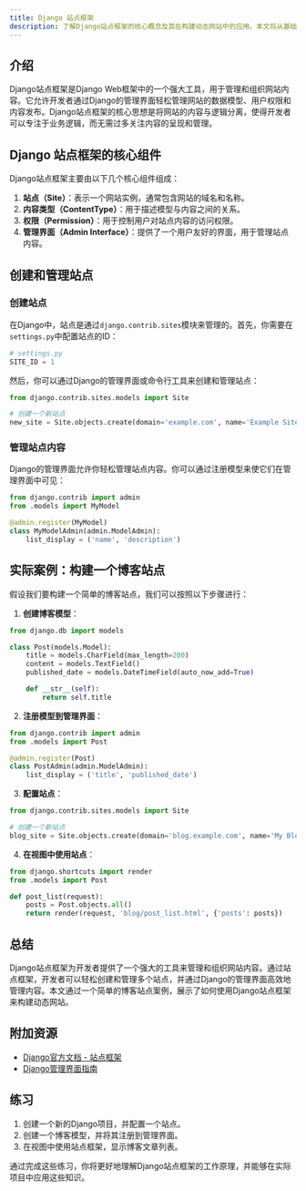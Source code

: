 ```yaml
---
title: Django 站点框架
description: 了解Django站点框架的核心概念及其在构建动态网站中的应用。本文将从基础概念入手，逐步深入，帮助初学者掌握Django站点框架的使用方法。
---
```


## 介绍

Django站点框架是Django Web框架中的一个强大工具，用于管理和组织网站内容。它允许开发者通过Django的管理界面轻松管理网站的数据模型、用户权限和内容发布。Django站点框架的核心思想是将网站的内容与逻辑分离，使得开发者可以专注于业务逻辑，而无需过多关注内容的呈现和管理。

## Django 站点框架的核心组件

Django站点框架主要由以下几个核心组件组成：

1. **站点（Site）**：表示一个网站实例，通常包含网站的域名和名称。
2. **内容类型（ContentType）**：用于描述模型与内容之间的关系。
3. **权限（Permission）**：用于控制用户对站点内容的访问权限。
4. **管理界面（Admin Interface）**：提供了一个用户友好的界面，用于管理站点内容。

## 创建和管理站点

### 创建站点

在Django中，站点是通过`django.contrib.sites`模块来管理的。首先，你需要在`settings.py`中配置站点的ID：

```python
# settings.py
SITE_ID = 1
```

然后，你可以通过Django的管理界面或命令行工具来创建和管理站点：

```python
from django.contrib.sites.models import Site

# 创建一个新站点
new_site = Site.objects.create(domain='example.com', name='Example Site')
```

### 管理站点内容

Django的管理界面允许你轻松管理站点内容。你可以通过注册模型来使它们在管理界面中可见：

```python
from django.contrib import admin
from .models import MyModel

@admin.register(MyModel)
class MyModelAdmin(admin.ModelAdmin):
    list_display = ('name', 'description')
```

## 实际案例：构建一个博客站点

假设我们要构建一个简单的博客站点，我们可以按照以下步骤进行：

1. **创建博客模型**：

```python
from django.db import models

class Post(models.Model):
    title = models.CharField(max_length=200)
    content = models.TextField()
    published_date = models.DateTimeField(auto_now_add=True)

    def __str__(self):
        return self.title
```

2. **注册模型到管理界面**：

```python
from django.contrib import admin
from .models import Post

@admin.register(Post)
class PostAdmin(admin.ModelAdmin):
    list_display = ('title', 'published_date')
```

3. **配置站点**：

```python
from django.contrib.sites.models import Site

# 创建一个新站点
blog_site = Site.objects.create(domain='blog.example.com', name='My Blog')
```

4. **在视图中使用站点**：

```python
from django.shortcuts import render
from .models import Post

def post_list(request):
    posts = Post.objects.all()
    return render(request, 'blog/post_list.html', {'posts': posts})
```

## 总结

Django站点框架为开发者提供了一个强大的工具来管理和组织网站内容。通过站点框架，开发者可以轻松创建和管理多个站点，并通过Django的管理界面高效地管理内容。本文通过一个简单的博客站点案例，展示了如何使用Django站点框架来构建动态网站。

## 附加资源

- [Django官方文档 - 站点框架](https://docs.djangoproject.com/en/stable/ref/contrib/sites/)
- [Django管理界面指南](https://docs.djangoproject.com/en/stable/ref/contrib/admin/)

## 练习

1. 创建一个新的Django项目，并配置一个站点。
2. 创建一个博客模型，并将其注册到管理界面。
3. 在视图中使用站点框架，显示博客文章列表。

通过完成这些练习，你将更好地理解Django站点框架的工作原理，并能够在实际项目中应用这些知识。